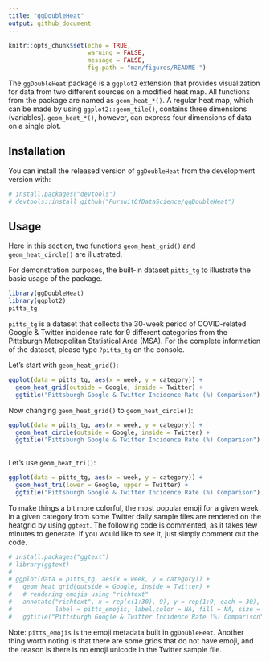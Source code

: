 ```yaml
---
title: "ggDoubleHeat"
output: github_document
---
```


```r
knitr::opts_chunk$set(echo = TRUE,
                      warning = FALSE,
                      message = FALSE,
                      fig.path = "man/figures/README-")
```

The `ggDoubleHeat` package is a `ggplot2` extension that provides visualization for data from two different sources on a modified heat map. All functions from the package are named as `geom_heat_*()`. A regular heat map, which can be made by using `ggplot2::geom_tile()`, contains three dimensions (variables). `geom_heat_*()`, however, can express four dimensions of data on a single plot. 


## Installation

You can install the released version of `ggDoubleHeat` from the development version with:

``` r
# install.packages("devtools")
# devtools::install_github("PursuitOfDataScience/ggDoubleHeat")
```

## Usage

Here in this section, two functions `geom_heat_grid()` and `geom_heat_circle()` are illustrated.

For demonstration purposes, the built-in dataset `pitts_tg` to illustrate the basic usage of the package.

```r
library(ggDoubleHeat)
library(ggplot2)
pitts_tg
```

`pitts_tg` is a dataset that collects the 30-week period of COVID-related Google & Twitter incidence rate for 9 different categories from the Pittsburgh Metropolitan Statistical Area (MSA). For the complete information of the dataset, please type `?pitts_tg` on the console. 

Let's start with `geom_heat_grid()`:

```r
ggplot(data = pitts_tg, aes(x = week, y = category)) +
  geom_heat_grid(outside = Google, inside = Twitter) +
  ggtitle("Pittsburgh Google & Twitter Incidence Rate (%) Comparison")
```

Now changing `geom_heat_grid()` to `geom_heat_circle()`:

```r
ggplot(data = pitts_tg, aes(x = week, y = category)) +
  geom_heat_circle(outside = Google, inside = Twitter) +
  ggtitle("Pittsburgh Google & Twitter Incidence Rate (%) Comparison")
  
```

Let's use `geom_heat_tri()`:

```r
ggplot(data = pitts_tg, aes(x = week, y = category)) +
  geom_heat_tri(lower = Google, upper = Twitter) +
  ggtitle("Pittsburgh Google & Twitter Incidence Rate (%) Comparison")
```


To make things a bit more colorful, the most popular emoji for a given week in a given category from some Twitter daily sample files are rendered on the heatgrid by using `ggtext`. The following code is commented, as it takes few minutes to generate. If you would like to see it, just simply comment out the code.


```r
# install.packages("ggtext")
# library(ggtext)
# 
# ggplot(data = pitts_tg, aes(x = week, y = category)) +
#   geom_heat_grid(outside = Google, inside = Twitter) +
#   # rendering emojis using "richtext"
#   annotate("richtext", x = rep(c(1:30), 9), y = rep(1:9, each = 30), 
#            label = pitts_emojis, label.color = NA, fill = NA, size = 0.3) +
#   ggtitle("Pittsburgh Google & Twitter Incidence Rate (%) Comparison")
```

Note: `pitts_emojis` is the emoji metadata built in `ggDoubleHeat`. Another thing worth noting is that there are some grids that do not have emoji, and the reason is there is no emoji unicode in the Twitter sample file.


